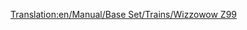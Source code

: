 [[Translation:en/Manual/Base Set/Trains/Wizzowow Z99]]
{{nl/Manual/Base Set/Trains/Treinen|Naam=Wizzowow Z99
|Afbeelding=[[File:en/Manual/Base Set/Trains/Wizzowowz99.png]]
|Kosten=£62,109 ($124,218)
|Snelheid=321 km/h (200 mph)
|Gewicht=95 t
|Kracht=5,000 hp (3,730 kW)
|Onderhoudskosten=£3,234 ($6,468)
|Ontworpen=1999
|Levensduur=20 
|Capaciteit=N/A
|Omschrijving=The only monorail engine in toyland, far stronger than the conventional rail toyland trains.
|Real-life=Fictional
}}
